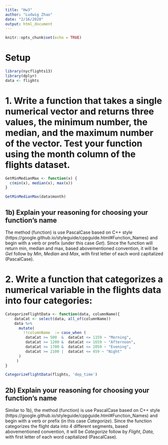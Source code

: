 ```yaml
---
title: "Hw3"
author: "Ludwig Zhao"
date: "2/16/2020"
output: html_document
---
```


```r
knitr::opts_chunk$set(echo = TRUE)
```

# Setup
```r
library(nycflights13)
library(dplyr)
data <- flights
```

# 1. Write a function that takes a single numerical vector and returns three values, the minimum number, the median, and the maximum number of the vector.  Test your function using the month column of the flights dataset.


```r
GetMinMedianMax <- function(x) {
  c(min(x), median(x), max(x))
}

GetMinMedianMax(data$month)
```

## 1b)  Explain your reasoning for choosing your function’s name

The method (function) is use PascalCase based on C++ style (https://google.github.io/styleguide/cppguide.html#Function_Names) and begin with a verb or prefix (under this case *Get*). Since the function will return min, median and max,  based abovementioned convention, it will be *Get* follow by *Min*, *Median* and *Max*, with first letter of each word capitalized (PascalCase).

# 2. Write a function that categorizes a numerical variable in the flights data into four categories: 


```r
CategorizeFlightData <- function(data, columnName){
    dataCat <- select(data, all_of(columnName))
    data %>%
      mutate(
        !!columnName  := case_when (
         dataCat >= 500  &  dataCat <= 1159 ~ "Morning",
         dataCat >= 1200 &  dataCat <= 1659 ~ "Afternoon",
         dataCat >= 1700 &  dataCat <= 2059 ~ "Evening",
         dataCat >= 2100 |  dataCat <= 459 ~ "Night"
      )
     )
}

CategorizeFlightData(flights, 'dep_time')
```

## 2b)  Explain your reasoning for choosing your function’s name

Similar to 1b), the method (function) is use PascalCase based on C++ style (https://google.github.io/styleguide/cppguide.html#Function_Names) and begin with a verb or prefix (in this case *Categorize*). Since the function categorizes the flight data into 4 different segments, based abovementioned convention, it will be *Categorize* follow by *Flight*, *Data*, with first letter of each word capitalized (PascalCase).